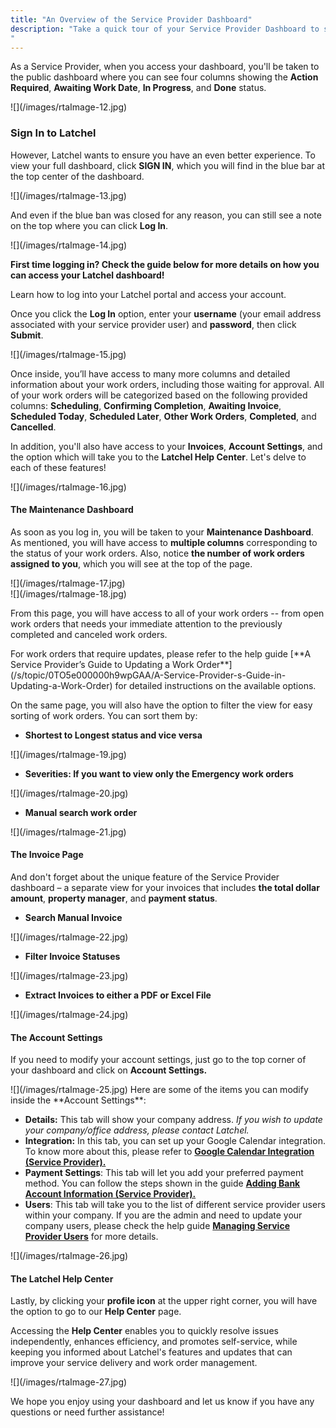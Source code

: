 ```yaml
---
title: "An Overview of the Service Provider Dashboard"
description: "Take a quick tour of your Service Provider Dashboard to see where you can view work orders, track job statuses, manage your schedule, and access important account info.
"
---
```


As a Service Provider, when you access your dashboard, you'll be taken to the public dashboard where you can see four columns showing the **Action Required**, **Awaiting Work Date**, **In Progress**, and **Done** status.

<Frame>
  ![](/images/rtaImage-12.jpg)
</Frame>

### **Sign In to Latchel**

However, Latchel wants to ensure you have an even better experience. To view your full dashboard, click **SIGN IN**, which you will find in the blue bar at the top center of the dashboard. 

<Frame>
  ![](/images/rtaImage-13.jpg)
</Frame>

And even if the blue ban was closed for any reason, you can still see a note on the top where you can click **Log In**.

<Frame>
  ![](/images/rtaImage-14.jpg)
</Frame>

**First time logging in? Check the guide below for more details on how you can access your Latchel dashboard\!**

<Card title="Accessing Your Latchel Portal (Service Providers)" icon="chalkboard-user" iconType="duotone" color="#ff9b8a" href="/s/topic/0TO5e000000h9wpGAA/Accessing-your-Latchel-portal">
  Learn how to log into your Latchel portal and access your account.
</Card>

Once you click the **Log In** option, enter your **username** (your email address associated with your service provider user) and **password**, then click **Submit**.

<Frame>
  ![](/images/rtaImage-15.jpg)
</Frame>

Once inside, you’ll have access to many more columns and detailed information about your work orders, including those waiting for approval. All of your work orders will be categorized based on the following provided columns: **Scheduling**, **Confirming Completion**, **Awaiting Invoice**, **Scheduled Today**, **Scheduled Later**, **Other Work Orders**, **Completed**, and **Cancelled**.

In addition, you'll also have access to your **Invoices**, **Account Settings**, and the option which will take you to the **Latchel Help Center**. Let's delve to each of these features\!

<Frame>
  ![](/images/rtaImage-16.jpg)
</Frame>

#### **The Maintenance Dashboard**

As soon as you log in, you will be taken to your **Maintenance Dashboard**. As mentioned, you will have access to **multiple columns** corresponding to the status of your work orders. Also, notice **the number of work orders assigned to you**, which you will see at the top of the page.

<Frame>
  ![](/images/rtaImage-17.jpg)
</Frame>

<br />

<Frame>
  ![](/images/rtaImage-18.jpg)
</Frame>

From this page, you will have access to all of your work orders -- from open work orders that needs your immediate attention to the previously completed and canceled work orders.

<Tip>
  For work orders that require updates, please refer to the help guide [**A Service Provider’s Guide to Updating a Work Order**](/s/topic/0TO5e000000h9wpGAA/A-Service-Provider-s-Guide-in-Updating-a-Work-Order) for detailed instructions on the available options.
</Tip>

On the same page, you will also have the option to filter the view for easy sorting of work orders. You can sort them by:

- **Shortest to Longest status and vice versa**

<Frame>
  ![](/images/rtaImage-19.jpg)
</Frame>

- **Severities: If you want to view only the Emergency work orders**

<Frame>
  ![](/images/rtaImage-20.jpg)
</Frame>

- **Manual search work order**

<Frame>
  ![](/images/rtaImage-21.jpg)
</Frame>

#### **The Invoice Page**

And don't forget about the unique feature of the Service Provider dashboard – a separate view for your invoices that includes **the total dollar amount**, **property manager**, and **payment status**.

- **Search Manual Invoice**

<Frame>
  ![](/images/rtaImage-22.jpg)
</Frame>

- **Filter Invoice Statuses**

<Frame>
  ![](/images/rtaImage-23.jpg)
</Frame>

- **Extract Invoices to either a PDF or Excel File**

<Frame>
  ![](/images/rtaImage-24.jpg)
</Frame>

#### **The Account Settings**

If you need to modify your account settings, just go to the top corner of your dashboard and click on **Account Settings.**

<Frame>
  ![](/images/rtaImage-25.jpg)
</Frame>

<Check>
  Here are some of the items you can modify inside the **Account Settings**:

  - **Details:** This tab will show your company address. _If you wish to update your company/office address, please contact Latchel._
  - **Integration:** In this tab, you can set up your Google Calendar integration. To know more about this, please refer to [**Google Calendar Integration (Service Provider).**](/s/topic/0TO5e000000h9wpGAA/Google-Calendar-Integration-Service-Provider)
  - **Payment Settings**: This tab will let you add your preferred payment method. You can follow the steps shown in the guide [**Adding Bank Account Information (Service Provider).**](/s/topic/0TO5e000000h9wpGAA/How-can-a-Service-Provider-Add-Their-Bank-Account-Information)
  - **Users**: This tab will take you to the list of different service provider users within your company. If you are the admin and need to update your company users, please check the help guide [**Managing Service Provider Users**](/s/topic/0TO5e000000h9wpGAA/Managing-Service-Provider-Users) for more details.
</Check>

<Frame>
  ![](/images/rtaImage-26.jpg)
</Frame>

#### **The Latchel Help Center**

Lastly, by clicking your **profile icon** at the upper right corner, you will have the option to go to our **Help Center** page.

Accessing the **Help Center** enables you to quickly resolve issues independently, enhances efficiency, and promotes self-service, while keeping you informed about Latchel's features and updates that can improve your service delivery and work order management.

<Frame>
  ![](/images/rtaImage-27.jpg)
</Frame>

We hope you enjoy using your dashboard and let us know if you have any questions or need further assistance\!